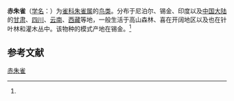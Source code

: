 {{Speciesbox
| name = 赤朱雀
| status = LC
| status_system = IUCN3.1
| status_ref = <ref>{{IUCN|id=22720546 |title=''Carpodacus rubescens'' |assessor=BirdLife International |assessor-link=BirdLife International |version=2013.2 |year=2012 |accessdate=26 November 2013}}</ref>
| image = ProcarduelisRubescensSmit.jpg
| genus = Carpodacus
| species = rubescens
| authority = (Blanford)<ref name='id4173'>{{cite web| url =http://www.bioinfo.cn/db05/BjdwSpecies.php?action=view&id=4173| title =赤朱雀| work =《中国动物物种编目数据库》| publisher =中国科学院微生物研究所| author =中国科学院动物研究所| accessdate =2009-04-04| deadurl =yes| archiveurl =https://web.archive.org/web/20160305094558/http://www.bioinfo.cn/db05/BjdwSpecies.php?action=view&id=4173| archivedate =2016-03-05}}</ref>
}}

'''赤朱雀'''（[[学名|学名]]：{{lang|la|''Carpodacus rubescens''}}）为[[雀科|雀科]][[朱雀属|朱雀属]]的[[鸟类|鸟类]]。分布于尼泊尔、锡金、印度以及[[中国大陆|中国大陆]]的[[甘肃|甘肃]]、[[四川|四川]]、[[云南|云南]]、[[西藏|西藏]]等地，一般生活于高山森林、喜在开阔地区以及也在针叶林和灌木丛中。该物种的模式产地在锡金。<ref name='id4173'/>

== 参考文献 ==
{{reflist}}
{{Taxonbar|from=Q27075736}}

[[Category:朱雀属|赤朱雀]]


{{雀形目小作品}}